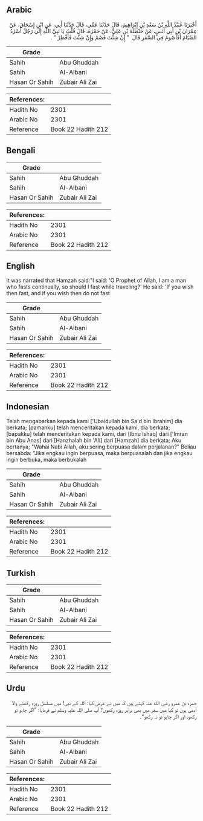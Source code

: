 ## Arabic


<div dir="rtl" lang="ar" style={{fontSize:'larger',backgroundColor:'#f8f9fa',padding:20}}>
أَخْبَرَنَا عُبَيْدُ اللَّهِ بْنُ سَعْدِ بْنِ إِبْرَاهِيمَ، قَالَ حَدَّثَنَا عَمِّي، قَالَ حَدَّثَنَا أَبِي، عَنِ ابْنِ إِسْحَاقَ، عَنْ عِمْرَانَ بْنِ أَبِي أَنَسٍ، عَنْ حَنْظَلَةَ بْنِ عَلِيٍّ، عَنْ حَمْزَةَ، قَالَ قُلْتُ يَا نَبِيَّ اللَّهِ إِنِّي رَجُلٌ أَسْرُدُ الصِّيَامَ أَفَأَصُومُ فِي السَّفَرِ قَالَ ‏ "‏ إِنْ شِئْتَ فَصُمْ وَإِنْ شِئْتَ فَأَفْطِرْ ‏"‏ ‏.‏
</div>
<div style={{backgroundColor:'#f8f9fa',padding:20, marginBottom: 10}}><table> <thead> <tr> <th>Grade</th> <th></th> </tr> </thead> <tbody> <tr><td>Sahih</td><td>Abu Ghuddah</td></tr><tr><td>Sahih</td><td>Al-Albani</td></tr><tr><td>Hasan Or Sahih</td><td>Zubair Ali Zai</td></tr></tbody></table><table> <thead> <tr> <th>References:</th> <th></th> </tr> </thead> <tbody><tr><td>Hadith No</td><td>2301</td></tr><tr><td>Arabic No</td><td>2301</td></tr><tr><td>Reference</td><td>Book 22 Hadith 212</td></tr></tbody></table></div>

## Bengali


<div dir="ltr" lang="bn" style={{fontSize:'larger',backgroundColor:'#f8f9fa',padding:20}}>

</div>
<div style={{backgroundColor:'#f8f9fa',padding:20, marginBottom: 10}}><table> <thead> <tr> <th>Grade</th> <th></th> </tr> </thead> <tbody> <tr><td>Sahih</td><td>Abu Ghuddah</td></tr><tr><td>Sahih</td><td>Al-Albani</td></tr><tr><td>Hasan Or Sahih</td><td>Zubair Ali Zai</td></tr></tbody></table><table> <thead> <tr> <th>References:</th> <th></th> </tr> </thead> <tbody><tr><td>Hadith No</td><td>2301</td></tr><tr><td>Arabic No</td><td>2301</td></tr><tr><td>Reference</td><td>Book 22 Hadith 212</td></tr></tbody></table></div>

## English


<div dir="ltr" lang="en" style={{fontSize:'larger',backgroundColor:'#f8f9fa',padding:20}}>
It was narrated that Hamzah said:"I said: 'O Prophet of Allah, I am a man who fasts continually, so should I fast while traveling?' He said: 'If you wish then fast, and if you wish then do not fast
</div>
<div style={{backgroundColor:'#f8f9fa',padding:20, marginBottom: 10}}><table> <thead> <tr> <th>Grade</th> <th></th> </tr> </thead> <tbody> <tr><td>Sahih</td><td>Abu Ghuddah</td></tr><tr><td>Sahih</td><td>Al-Albani</td></tr><tr><td>Hasan Or Sahih</td><td>Zubair Ali Zai</td></tr></tbody></table><table> <thead> <tr> <th>References:</th> <th></th> </tr> </thead> <tbody><tr><td>Hadith No</td><td>2301</td></tr><tr><td>Arabic No</td><td>2301</td></tr><tr><td>Reference</td><td>Book 22 Hadith 212</td></tr></tbody></table></div>

## Indonesian


<div dir="ltr" lang="id" style={{fontSize:'larger',backgroundColor:'#f8f9fa',padding:20}}>
Telah mengabarkan kepada kami ['Ubaidullah bin Sa'd bin Ibrahim] dia berkata; [pamanku] telah menceritakan kepada kami, dia berkata; [bapakku] telah menceritakan kepada kami, dari [Ibnu Ishaq] dari ['Imran bin Abu Anas] dari [Hanzhalah bin 'Ali] dari [Hamzah] dia berkata; Aku bertanya; "Wahai Nabi Allah, aku sering berpuasa dalam perjalanan?" Beliau bersabda: "Jika engkau ingin berpuasa, maka berpuasalah dan jika engkau ingin berbuka, maka berbukalah
</div>
<div style={{backgroundColor:'#f8f9fa',padding:20, marginBottom: 10}}><table> <thead> <tr> <th>Grade</th> <th></th> </tr> </thead> <tbody> <tr><td>Sahih</td><td>Abu Ghuddah</td></tr><tr><td>Sahih</td><td>Al-Albani</td></tr><tr><td>Hasan Or Sahih</td><td>Zubair Ali Zai</td></tr></tbody></table><table> <thead> <tr> <th>References:</th> <th></th> </tr> </thead> <tbody><tr><td>Hadith No</td><td>2301</td></tr><tr><td>Arabic No</td><td>2301</td></tr><tr><td>Reference</td><td>Book 22 Hadith 212</td></tr></tbody></table></div>

## Turkish


<div dir="ltr" lang="tr" style={{fontSize:'larger',backgroundColor:'#f8f9fa',padding:20}}>

</div>
<div style={{backgroundColor:'#f8f9fa',padding:20, marginBottom: 10}}><table> <thead> <tr> <th>Grade</th> <th></th> </tr> </thead> <tbody> <tr><td>Sahih</td><td>Abu Ghuddah</td></tr><tr><td>Sahih</td><td>Al-Albani</td></tr><tr><td>Hasan Or Sahih</td><td>Zubair Ali Zai</td></tr></tbody></table><table> <thead> <tr> <th>References:</th> <th></th> </tr> </thead> <tbody><tr><td>Hadith No</td><td>2301</td></tr><tr><td>Arabic No</td><td>2301</td></tr><tr><td>Reference</td><td>Book 22 Hadith 212</td></tr></tbody></table></div>

## Urdu


<div dir="rtl" lang="ur" style={{fontSize:'larger',backgroundColor:'#f8f9fa',padding:20}}>
حمزہ بن عمرو رضی الله عنہ کہتے ہیں کہ میں نے عرض کیا: اللہ کے نبی! میں مسلسل روزہ رکھنے والا آدمی ہوں تو کیا میں سفر میں بھی برابر روزہ رکھوں؟ آپ صلی اللہ علیہ وسلم نے فرمایا: ”اگر چاہو تو رکھو، اور اگر چاہو تو نہ رکھو“۔
</div>
<div style={{backgroundColor:'#f8f9fa',padding:20, marginBottom: 10}}><table> <thead> <tr> <th>Grade</th> <th></th> </tr> </thead> <tbody> <tr><td>Sahih</td><td>Abu Ghuddah</td></tr><tr><td>Sahih</td><td>Al-Albani</td></tr><tr><td>Hasan Or Sahih</td><td>Zubair Ali Zai</td></tr></tbody></table><table> <thead> <tr> <th>References:</th> <th></th> </tr> </thead> <tbody><tr><td>Hadith No</td><td>2301</td></tr><tr><td>Arabic No</td><td>2301</td></tr><tr><td>Reference</td><td>Book 22 Hadith 212</td></tr></tbody></table></div>
